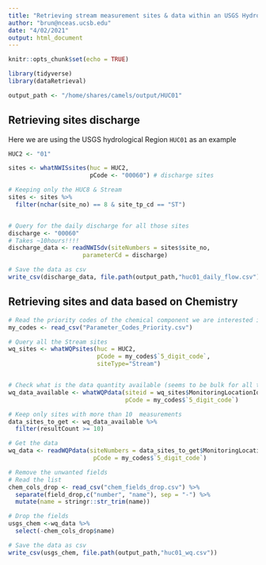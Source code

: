```yaml
---
title: "Retrieving stream measurement sites & data within an USGS Hydrological Region (HUC2)"
author: "brun@nceas.ucsb.edu"
date: "4/02/2021"
output: html_document
---
```


```r
knitr::opts_chunk$set(echo = TRUE)
```


```r
library(tidyverse)
library(dataRetrieval)

output_path <- "/home/shares/camels/output/HUC01"
```


## Retrieving sites discharge

Here we are using the USGS hydrological Region `HUC01` as an example

```r
HUC2 <- "01"

sites <- whatNWISsites(huc = HUC2,
                       pCode <- "00060") # discharge sites

# Keeping only the HUC8 & Stream
sites <- sites %>% 
  filter(nchar(site_no) == 8 & site_tp_cd == "ST")


# Query for the daily discharge for all those sites
discharge <- "00060"
# Takes ~10hours!!!!
discharge_data <- readNWISdv(siteNumbers = sites$site_no,
                     parameterCd = discharge)

# Save the data as csv
write_csv(discharge_data, file.path(output_path,"huc01_daily_flow.csv"))
```

## Retrieving sites and data based on Chemistry

```r

# Read the priority codes of the chemical component we are interested in
my_codes <- read_csv("Parameter_Codes_Priority.csv")

# Query all the Stream sites
wq_sites <- whatWQPsites(huc = HUC2, 
                         pCode = my_codes$`5_digit_code`,
                         siteType="Stream")


# Check what is the data quantity available (seems to be bulk for all the codes)
wq_data_available <- whatWQPdata(siteid = wq_sites$MonitoringLocationIdentifier,
                                 pCode = my_codes$`5_digit_code`)

# Keep only sites with more than 10  measurements
data_sites_to_get <- wq_data_available %>% 
  filter(resultCount >= 10)

# Get the data
wq_data <- readWQPdata(siteNumbers = data_sites_to_get$MonitoringLocationIdentifier,
                        pCode = my_codes$`5_digit_code`)

# Remove the unwanted fields
# Read the list
chem_cols_drop <- read_csv("chem_fields_drop.csv") %>%
  separate(field_drop,c("number", "name"), sep = "-") %>%
  mutate(name = stringr::str_trim(name))

# Drop the fields
usgs_chem <-wq_data %>%
  select(-chem_cols_drop$name)

# Save the data as csv
write_csv(usgs_chem, file.path(output_path,"huc01_wq.csv"))

```

